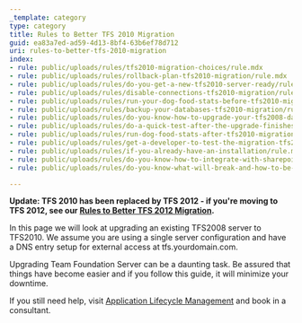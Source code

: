```yaml
---
_template: category
type: category
title: Rules to Better TFS 2010 Migration
guid: ea83a7ed-ad59-4d13-8bf4-63b6ef78d712
uri: rules-to-better-tfs-2010-migration
index:
- rule: public/uploads/rules/tfs2010-migration-choices/rule.mdx
- rule: public/uploads/rules/rollback-plan-tfs2010-migration/rule.mdx
- rule: public/uploads/rules/do-you-get-a-new-tfs2010-server-ready/rule.mdx
- rule: public/uploads/rules/disable-connections-tfs2010-migration/rule.mdx
- rule: public/uploads/rules/run-your-dog-food-stats-before-tfs2010-migration/rule.mdx
- rule: public/uploads/rules/backup-your-databases-tfs2010-migration/rule.mdx
- rule: public/uploads/rules/do-you-know-how-to-upgrade-your-tfs2008-databases/rule.mdx
- rule: public/uploads/rules/do-a-quick-test-after-the-upgrade-finishes-tfs2010-migration/rule.mdx
- rule: public/uploads/rules/run-dog-food-stats-after-tfs2010-migration/rule.mdx
- rule: public/uploads/rules/get-a-developer-to-test-the-migration-tfs2010-migration/rule.mdx
- rule: public/uploads/rules/if-you-already-have-an-installation/rule.mdx
- rule: public/uploads/rules/do-you-know-how-to-integrate-with-sharepoint-2010/rule.mdx
- rule: public/uploads/rules/do-you-know-what-will-break-and-how-to-be-ready-for-them/rule.mdx

---
```


**Update: TFS 2010 has been replaced by TFS 2012 - if you're moving to TFS 2012, see our [Rules to Better TFS 2012 Migration](/rules-to-better-tfs-2012-migration).**

In this page we will look at upgrading an existing TFS2008 server to TFS2010. We assume you are using a single server configuration and have a DNS entry setup for external access at tfs.yourdomain.com.

Upgrading Team Foundation Server can be a daunting task. Be assured that things have become easier and if you follow this guide, it will minimize your downtime.

If you still need help, visit [Application Lifecycle Management](https://www.ssw.com.au/consulting/alm-tooling) and book in a consultant.

